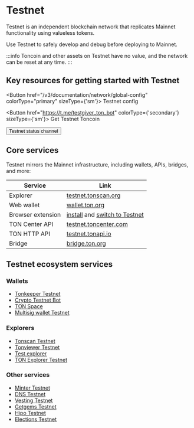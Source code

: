 
# Testnet

Testnet is an independent blockchain network that replicates Mainnet functionality using valueless tokens.

Use Testnet to safely develop and debug before deploying to Mainnet.

:::info
Toncoin and other assets on Testnet have no value, and the network can be reset at any time.
:::

## Key resources for getting started with Testnet

<Button href="/v3/documentation/network/global-config" colorType="primary" sizeType={'sm'}>
  Testnet config
</Button>

<Button href="https://t.me/testgiver_ton_bot" colorType={'secondary'} sizeType={'sm'}>
  Get Testnet Toncoin
</Button>

<Button href="https://t.me/testnetstatus" colorType="secondary" sizeType="sm">
  Testnet status channel
</Button>


## Core services

Testnet mirrors the Mainnet infrastructure, including wallets, APIs, bridges, and more:


| Service               | Link |
|-----------------------|------|
| Explorer            | [testnet.tonscan.org](https://testnet.tonscan.org) |
| Web wallet          | [wallet.ton.org](https://wallet.ton.org/?testnet=true) |
| Browser extension   | [install](https://chrome.google.com/webstore/detail/ton-wallet/nphplpgoakhhjchkkhmiggakijnkhfnd) and [switch to Testnet](https://github.com/toncenter/ton-wallet/blob/master/readme.md#switch-between-mainnet-and-testnet) |
| TON Center API      | [testnet.toncenter.com](https://testnet.toncenter.com) |
| TON HTTP API        | [testnet.tonapi.io](https://testnet.tonapi.io/) |
| Bridge              | [bridge.ton.org](https://bridge.ton.org/?testnet=true) |

## Testnet ecosystem services

### Wallets

- [Tonkeeper Testnet](https://tonkeeper.helpscoutdocs.com/article/100-how-switch-to-the-testnet)
- [Crypto Testnet Bot](https://t.me/CryptoTestnetBot)
- [TON Space](https://t.me/wallet/start?startapp=tonspace_settings)
- [Multisig wallet Testnet](https://multisig.ton.org/?testnet=true)

### Explorers

- [Tonscan Testnet](https://testnet.tonscan.org)
- [Tonviewer Testnet](https://testnet.tonviewer.com)
- [Test explorer](https://testnet.tonviewer.com)
- [TON Explorer Testnet](https://tonsandbox.com/explorer)

### Other services

- [Minter Testnet](https://minter.ton.org/?testnet=true)
- [DNS Testnet](https://dns.ton.org/?testnet=true)
- [Vesting Testnet](https://vesting.ton.org/?testnet=true)
- [Getgems Testnet](https://testnet.getgems.io)
- [Hipo Testnet](https://app.hipo.finance/#/network=testnet/)
- [Elections Testnet](https://testnet-elections.toncenter.com/getValidationCycles?limit=2&return_participants=true)


<Feedback />
